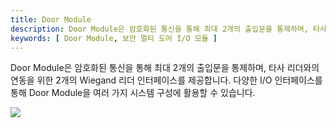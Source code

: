 ```yaml
---
title: Door Module
description: Door Module은 암호화된 통신을 통해 최대 2개의 출입문을 통제하며, 타사 리더와의 연동을 위한 2개의 Wiegand 리더 인터페이스를 제공합니다. 다양한 I/O 인터페이스를 통해 Door Module을 여러 가지 시스템 구성에 활용할 수 있습니다.
keywords: [ Door Module, 보안 멀티 도어 I/O 모듈 ]
---
```


Door Module은 암호화된 통신을 통해 최대 2개의 출입문을 통제하며, 타사 리더와의 연동을 위한 2개의 Wiegand 리더 인터페이스를 제공합니다. 다양한 I/O 인터페이스를 통해 Door Module을 여러 가지 시스템 구성에 활용할 수 있습니다.

<Image src='/img/device/doormodule-main.png' className='none' alone />

<Overview />